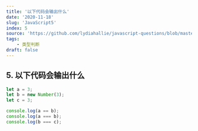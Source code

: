 ```yaml
---
title: '以下代码会输出什么'
date: '2020-11-18'
slug: 'JavaScript5'
index: 5
source: 'https://github.com/lydiahallie/javascript-questions/blob/master/zh-CN/README-zh_CN.md#7-%E8%BE%93%E5%87%BA%E6%98%AF%E4%BB%80%E4%B9%88'
tags:
    - 类型判断
draft: false
---
```


## 5. 以下代码会输出什么

```js
let a = 3;
let b = new Number(3);
let c = 3;

console.log(a == b);
console.log(a === b);
console.log(b === c);
```
